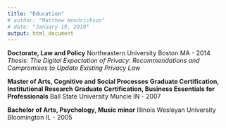 ```yaml
---
title: "Education"
# author: "Matthew Hendrickson"
# date: "January 19, 2019"
output: html_document
---
```


**Doctorate, Law and Policy**
Northeastern University
Boston MA - 2014
*Thesis: The Digital Expectation of Privacy: Recommendations and Compromises to Update Existing Privacy Law*

**Master of Arts, Cognitive and Social Processes**
**Graduate Certification, Institutional Research**
**Graduate Certification, Business Essentials for Professionals**
Ball State University
Muncie IN - 2007

**Bachelor of Arts, Psychology, Music minor**
Illinois Wesleyan University
Bloomington IL - 2005